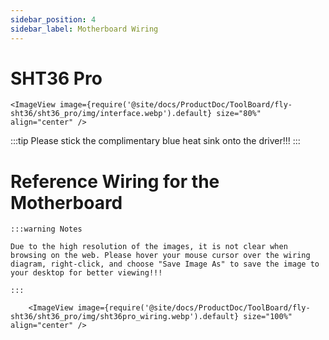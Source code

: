 ```yaml
---
sidebar_position: 4
sidebar_label: Motherboard Wiring
---
```




# SHT36 Pro


    <ImageView image={require('@site/docs/ProductDoc/ToolBoard/fly-sht36/sht36_pro/img/interface.webp').default} size="80%" align="center" />


:::tip
Please stick the complimentary blue heat sink onto the driver!!!
:::



# Reference Wiring for the Motherboard

    :::warning Notes

    Due to the high resolution of the images, it is not clear when browsing on the web. Please hover your mouse cursor over the wiring diagram, right-click, and choose "Save Image As" to save the image to your desktop for better viewing!!!

    :::

        <ImageView image={require('@site/docs/ProductDoc/ToolBoard/fly-sht36/sht36_pro/img/sht36pro_wiring.webp').default} size="100%" align="center" />
